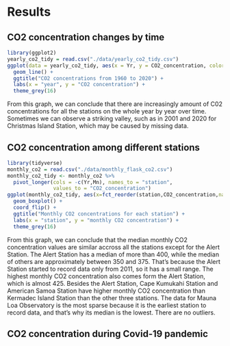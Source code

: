 # Results

## CO2 concentration changes by time

```r
library(ggplot2)
yearly_co2_tidy = read.csv("./data/yearly_co2_tidy.csv")
ggplot(data = yearly_co2_tidy, aes(x = Yr, y = CO2_concentration, color = station)) +
  geom_line() +
  ggtitle("CO2 concentrations from 1960 to 2020") +
  labs(x = "year", y = "CO2 concentration") + 
  theme_grey(16)
```

From this graph, we can conclude that there are increasingly amount of C02 concentrations for all the stations on the whole year by year over time. Sometimes we can observe a striking valley, such as in 2001 and 2020 for Christmas Island Station, which may be caused by missing data.

## CO2 concentration among different stations

```r
library(tidyverse)
monthly_co2 = read.csv("./data/monthly_flask_co2.csv")
monthly_co2_tidy <- monthly_co2 %>%
  pivot_longer(cols = -c(Yr,Mn), names_to = "station", 
               values_to = "CO2_concentration")
ggplot(monthly_co2_tidy, aes(x=fct_reorder(station,CO2_concentration,na.rm=TRUE), y=CO2_concentration)) +
  geom_boxplot() +
  coord_flip() +
  ggtitle("Monthly CO2 concentrations for each station") +
  labs(x = "station", y = "monthly CO2 concentration") + 
  theme_grey(16)
```

From this graph, we can conclude that the median monthly CO2 concentration values are similar accross all the stations except for the Alert Station. The Alert Station has a median of more than 400, while the median of others are approximately between 350 and 375. That's because the Alert Station started to record data only from 2011, so it has a small range. The highest monthly CO2 concentration also comes form the Alert Station, which is almost 425. Besides the Alert Station, Cape Kumukahi Station and American Samoa Station have higher monthly CO2 concentration than Kermadec Island Station than the other three stations. The data for Mauna Loa Observatory is the most sparse because it is the earliest station to record data, and that's why its median is the lowest. There are no outliers.

## CO2 concentration during Covid-19 pandemic
